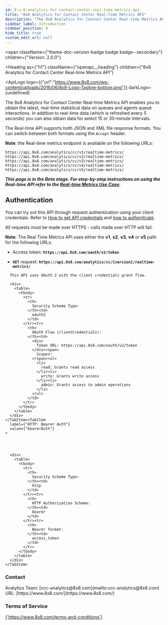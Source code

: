 ```yaml
---
id: 8-x-8-analytics-for-contact-center-real-time-metrics-api
title: "8x8 Analytics for Contact Center Real-time Metrics API"
description: "The 8x8 Analytics for Contact Center Real-time Metrics API enables you to obtain the latest, real-time statistical data on queues and agents queue interactions. In addition to real-time data (which is refreshed every 5 seconds) you can also obtain data for select 15 or 30-minute intervals."
sidebar_label: Introduction
sidebar_position: 0
hide_title: true
custom_edit_url: null
---
```



<span
  className={"theme-doc-version-badge badge badge--secondary"}
  children={"Version: 2.0.0"}
>
</span>

<Heading
  as={"h1"}
  className={"openapi__heading"}
  children={"8x8 Analytics for Contact Center Real-time Metrics API"}
>
</Heading>

<ApiLogo
  logo={{"url":"https://www.8x8.com/wp-content/uploads/2016/06/8x8-Logo-Tagline-bottom.png"}}
  darkLogo={undefined}
>
  
</ApiLogo>

The 8x8 Analytics for Contact Center Real-time Metrics API enables you to obtain the latest, real-time statistical data on queues and agents queue interactions. In addition to real-time data (which is refreshed every 5 seconds) you can also obtain data for select 15 or 30-minute intervals.

The Real-time API supports both JSON and XML file response formats. You can switch between both formats using the `Accept` header.

**Note**: the Real-time metrics endpoint is available on the following URLs:
```
https://api.8x8.com/analytics/cc/v1/realtime-metrics/
https://api.8x8.com/analytics/cc/v2/realtime-metrics/
https://api.8x8.com/analytics/cc/v3/realtime-metrics/
https://api.8x8.com/analytics/cc/v4/realtime-metrics/
https://api.8x8.com/analytics/cc/v5/realtime-metrics/
```

_**This page is in the Beta stage. For step-by-step instructions on using the Real-time API refer to the [Real-time Metrics Use Case](https://8x8gateway-8x8apis.apigee.io/real-time-metrics-use-case)**_.
## **Authentication**
You can try out this API through request authentication using your client credentials. Refer to [How to get API credentials](doc:how-to-get-api-keys) and [how to authenitcate](doc:oauth-authentication-for-8x8-xcaas-apis).

All requests must be made over HTTPS - calls made over HTTP will fail.


**Note**: The Real Time Metrics API uses either the **v1**, **v2**, **v3**, **v4** or **v5** path for the following URLs:
- Access token: **`https://api.8x8.com/oauth/v2/token`**

- **`GET`** request: **`https://api.8x8.com/analytics/cc/{version}/realtime-metrics/`**




<div
  style={{"marginBottom":"2rem"}}
>
  <Heading
    id={"authentication"}
    as={"h2"}
    className={"openapi-tabs__heading"}
    children={"Authentication"}
  >
  </Heading><SchemaTabs
    className={"openapi-tabs__security-schemes"}
  >
    <TabItem
      label={"OAuth 2.0: ApiKeyAuth"}
      value={"ApiKeyAuth"}
    >
      
      
      This API uses OAuth 2 with the client credentials grant flow.
      
      <div>
        <table>
          <tbody>
            <tr>
              <th>
                Security Scheme Type:
              </th><td>
                oauth2
              </td>
            </tr><tr>
              <th>
                OAuth Flow (clientCredentials):
              </th><td>
                <div>
                  Token URL: https://api.8x8.com/oauth/v2/token
                </div><span>
                  Scopes:
                </span><ul>
                  <li>
                    read: Grants read access
                  </li><li>
                    write: Grants write access
                  </li><li>
                    admin: Grants access to admin operations
                  </li>
                </ul>
              </td>
            </tr>
          </tbody>
        </table>
      </div>
    </TabItem><TabItem
      label={"HTTP: Bearer Auth"}
      value={"bearerAuth"}
    >
      
      
      
      
      <div>
        <table>
          <tbody>
            <tr>
              <th>
                Security Scheme Type:
              </th><td>
                http
              </td>
            </tr><tr>
              <th>
                HTTP Authorization Scheme:
              </th><td>
                bearer
              </td>
            </tr><tr>
              <th>
                Bearer format:
              </th><td>
                access_token
              </td>
            </tr>
          </tbody>
        </table>
      </div>
    </TabItem>
  </SchemaTabs>
</div><div
  style={{"display":"flex","flexDirection":"column","marginBottom":"var(--ifm-paragraph-margin-bottom)"}}
>
  <h3
    style={{"marginBottom":"0.25rem"}}
  >
    Contact
  </h3><span>
    Analytics Team: [vcc-analytics@8x8.com](mailto:vcc-analytics@8x8.com)
  </span><span>
    URL: [https://www.8x8.com/](https://www.8x8.com/)
  </span>
</div><div
  style={{"marginBottom":"var(--ifm-paragraph-margin-bottom)"}}
>
  <h3
    style={{"marginBottom":"0.25rem"}}
  >
    Terms of Service
  </h3><a
    href={"https://www.8x8.com/terms-and-conditions"}
  >
    {'https://www.8x8.com/terms-and-conditions'}
  </a>
</div>
      